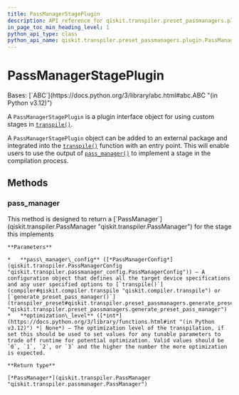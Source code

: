 ```yaml
---
title: PassManagerStagePlugin
description: API reference for qiskit.transpiler.preset_passmanagers.plugin.PassManagerStagePlugin
in_page_toc_min_heading_level: 1
python_api_type: class
python_api_name: qiskit.transpiler.preset_passmanagers.plugin.PassManagerStagePlugin
---
```


# PassManagerStagePlugin

<Class id="qiskit.transpiler.preset_passmanagers.plugin.PassManagerStagePlugin" isDedicatedPage={true} github="https://github.com/Qiskit/qiskit/tree/stable/1.1/qiskit/transpiler/preset_passmanagers/plugin.py#L182-L207" signature="qiskit.transpiler.preset\_passmanagers.plugin.PassManagerStagePlugin" modifiers="class">
  Bases: [`ABC`](https://docs.python.org/3/library/abc.html#abc.ABC "(in Python v3.12)")

  A `PassManagerStagePlugin` is a plugin interface object for using custom stages in [`transpile()`](compiler#qiskit.compiler.transpile "qiskit.compiler.transpile").

  A `PassManagerStagePlugin` object can be added to an external package and integrated into the [`transpile()`](compiler#qiskit.compiler.transpile "qiskit.compiler.transpile") function with an entry point. This will enable users to use the output of [`pass_manager()`](#qiskit.transpiler.preset_passmanagers.plugin.PassManagerStagePlugin.pass_manager "qiskit.transpiler.preset_passmanagers.plugin.PassManagerStagePlugin.pass_manager") to implement a stage in the compilation process.

  ## Methods

  ### pass\_manager

  <Function id="qiskit.transpiler.preset_passmanagers.plugin.PassManagerStagePlugin.pass_manager" github="https://github.com/Qiskit/qiskit/tree/stable/1.1/qiskit/transpiler/preset_passmanagers/plugin.py#L192-L207" signature="pass\_manager(*pass\_manager\_config*, *optimization\_level=None*)" modifiers="abstract">
    This method is designed to return a [`PassManager`](qiskit.transpiler.PassManager "qiskit.transpiler.PassManager") for the stage this implements

    **Parameters**

    *   **pass\_manager\_config** ([*PassManagerConfig*](qiskit.transpiler.PassManagerConfig "qiskit.transpiler.passmanager_config.PassManagerConfig")) – A configuration object that defines all the target device specifications and any user specified options to [`transpile()`](compiler#qiskit.compiler.transpile "qiskit.compiler.transpile") or [`generate_preset_pass_manager()`](transpiler_preset#qiskit.transpiler.preset_passmanagers.generate_preset_pass_manager "qiskit.transpiler.preset_passmanagers.generate_preset_pass_manager")
    *   **optimization\_level** ([*int*](https://docs.python.org/3/library/functions.html#int "(in Python v3.12)") *| None*) – The optimization level of the transpilation, if set this should be used to set values for any tunable parameters to trade off runtime for potential optimization. Valid values should be `0`, `1`, `2`, or `3` and the higher the number the more optimization is expected.

    **Return type**

    [*PassManager*](qiskit.transpiler.PassManager "qiskit.transpiler.passmanager.PassManager")
  </Function>
</Class>

